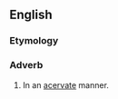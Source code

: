 ==English==

===Etymology===
{{suffix|en|acervate|ly}}

===Adverb===
{{en-adv}}

# In an [[acervate]] manner.